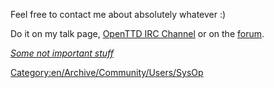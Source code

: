 {{en/Archive/Community/Users/Userbox Admin}}
Feel free to contact me about absolutely whatever :)

Do it on my talk page, [irc://irc.oftc.net/openttd OpenTTD IRC Channel] or on the [http://tt-forums.net forum].

''[[en/MeusH/Graphs|Some not important stuff]]''
<includeonly>[[Category:en/Archive/Community/Users/SysOp]]</includeonly>